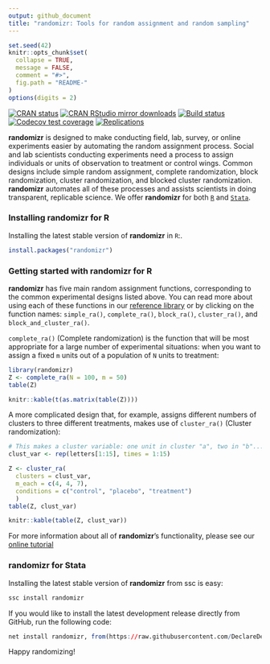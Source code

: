 ```yaml
---
output: github_document
title: "randomizr: Tools for random assignment and random sampling"
---
```


<!-- README.md is generated from README.Rmd. Please edit that file -->

```r
set.seed(42)
knitr::opts_chunk$set(
  collapse = TRUE,
  message = FALSE,
  comment = "#>",
  fig.path = "README-"  
)
options(digits = 2)
```

[![CRAN status](https://www.r-pkg.org/badges/version/randomizr)](https://cran.r-project.org/package=randomizr)
[![CRAN RStudio mirror downloads](https://cranlogs.r-pkg.org/badges/grand-total/randomizr?color=green)](https://r-pkg.org/pkg/randomizr)
[![Build status](https://github.com/DeclareDesign/randomizr/actions/workflows/R-CMD-check.yaml/badge.svg)](https://github.com/DeclareDesign/randomizr/actions/workflows/R-CMD-check.yaml)
[![Codecov test coverage](https://codecov.io/gh/DeclareDesign/randomizr/graph/badge.svg)](https://app.codecov.io/gh/DeclareDesign/randomizr)
[![Replications](https://softwarecite.com/badge/randomizr)](https://softwarecite.com/package/randomizr)

**randomizr** is designed to make conducting field, lab, survey, or online experiments easier by automating the random assignment process. Social and lab scientists conducting experiments need a process to assign individuals or units of observation to treatment or control wings. Common designs include simple random assignment, complete randomization, block randomization, cluster randomization, and blocked cluster randomization. **randomizr** automates all of these processes and assists scientists in doing transparent, replicable science. We offer **randomizr** for both [`R`](https://declaredesign.org/r/randomizr) and [`Stata`](https://declaredesign.org/stata/randomizr).

### Installing randomizr for R

Installing the latest stable version of **randomizr** in `R`:.

```r
install.packages("randomizr")
```

### Getting started with randomizr for R

**randomizr** has five main random assignment functions, corresponding to the common experimental designs listed above. You can read more about using each of these functions in our [reference library](https://declaredesign.org/r/randomizr/reference/) or by clicking on the function names: `simple_ra()`, `complete_ra()`, `block_ra()`, `cluster_ra()`, and `block_and_cluster_ra()`.

`complete_ra()` (Complete randomization) is the function that will be most appropriate for a large number of experimental situations: when you want to assign a fixed `m` units out of a population of `N` units to treatment:

```r
library(randomizr)
Z <- complete_ra(N = 100, m = 50)
table(Z)
```
```r
knitr::kable(t(as.matrix(table(Z))))
```

A more complicated design that, for example, assigns different numbers of clusters to three different treatments, makes use of `cluster_ra()` (Cluster randomization):

```r
# This makes a cluster variable: one unit in cluster "a", two in "b"...
clust_var <- rep(letters[1:15], times = 1:15)

Z <- cluster_ra(
  clusters = clust_var,
  m_each = c(4, 4, 7),
  conditions = c("control", "placebo", "treatment")
  )
table(Z, clust_var)
```
```r
knitr::kable(table(Z, clust_var))
```

For more information about all of **randomizr**'s functionality, please see our [online tutorial](https://declaredesign.org/r/randomizr/articles/randomizr_vignette.html)

### randomizr for Stata

Installing the latest stable version of **randomizr** from ssc is easy:

```r
ssc install randomizr
```

If you would like to install the latest development release directly from GitHub, run the following code:

```r
net install randomizr, from(https://raw.githubusercontent.com/DeclareDesign/strandomizr/master/) replace
```

Happy randomizing!
